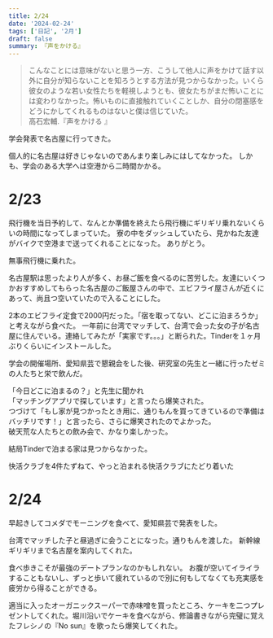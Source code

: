 ```yaml
---
title: 2/24
date: '2024-02-24'
tags: ['日記', '2月']
draft: false
summary: 『声をかける』
---
```

<blockquote class="p-4 my-4 border-s-4 border-gray-300 bg-gray-50 dark:border-gray-500 dark:bg-gray-800">
<p class=" text-sm not-italic  leading-relaxed text-gray-900 dark:text-white">こんなことには意味がないと思う一方、こうして他人に声をかけて話す以外に自分が知らないことを知ろうとする方法が見つからなかった。いくら彼女のような若い女性たちを軽視しようとも、彼女たちがまだ怖いことには変わりなかった。怖いものに直接触れていくことしか、自分の閉塞感をどうにかしてくれるものはないと僕は信じていた。<br/>高石宏輔.『声をかける 』</p>
</blockquote>

学会発表で名古屋に行ってきた。

個人的に名古屋は好きじゃないのであんまり楽しみにはしてなかった。
しかも、学会のある大学へは空港から二時間かかる。

# 2/23
飛行機を当日予約して、なんとか準備を終えたら飛行機にギリギリ乗れないくらいの時間になってしまっていた。
寮の中をダッシュしていたら、見かねた友達がバイクで空港まで送ってくれることになった。
ありがとう。

無事飛行機に乗れた。

名古屋駅は思ったより人が多く、お昼ご飯を食べるのに苦労した。友達にいくつかおすすめしてもらった名古屋のご飯屋さんの中で、エビフライ屋さんが近くにあって、尚且つ空いていたので入ることにした。

2本のエビフライ定食で2000円だった。「宿を取ってない、どこに泊まろうか」と考えながら食べた。
一年前に台湾でマッチして、台湾で会った女の子が名古屋に住んでいる。連絡してみたが「実家です。。。」と断られた。Tinderを１ヶ月ぶりくらいにインストールした。

学会の開催場所、愛知県芸で懇親会をした後、研究室の先生と一緒に行ったゼミの人たちと栄で飲んだ。

「今日どこに泊まるの？」と先生に聞かれ<br/>
「マッチングアプリで探しています」と言ったら爆笑された。<br/>
つづけて「もし家が見つかったとき用に、通りもんを買ってきているので準備はバッチリです！」と言ったら、さらに爆笑されたのでよかった。<br/>
破天荒な人たちとの飲み会で、かなり楽しかった。

結局Tinderで泊まる家は見つからなかった。

快活クラブを4件たずねて、やっと泊まれる快活クラブにたどり着いた

# 2/24
早起きしてコメダでモーニングを食べて、愛知県芸で発表をした。

台湾でマッチした子と昼過ぎに会うことになった。通りもんを渡した。
新幹線ギリギリまで名古屋を案内してくれた。

食べ歩きこそが最強のデートプランなのかもしれない。
お腹が空いてイライラすることもないし、ずっと歩いて疲れているので別に何もしてなくても充実感を疲労から得ることができる。

適当に入ったオーガニックスーパーで赤味噌を買ったところ、ケーキを二つプレゼントしてくれた。堀川沿いでケーキを食べながら、修論書きながら完璧に覚えたフレシノの『No sun』を歌ったら爆笑してくれた。


